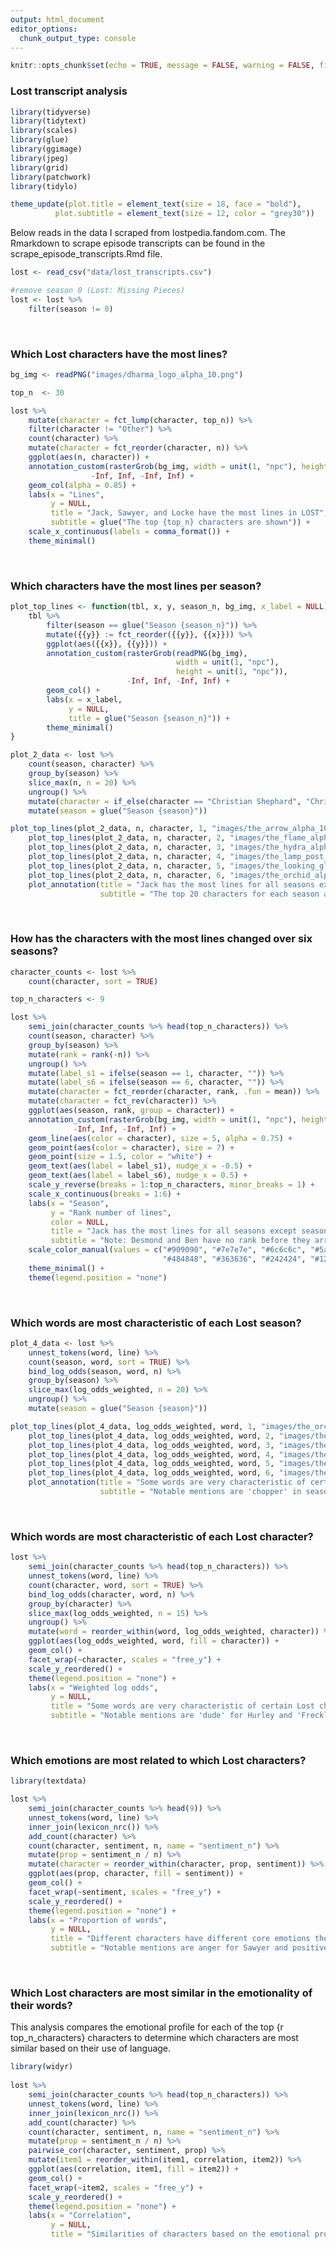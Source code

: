 ---
output: html_document
editor_options: 
  chunk_output_type: console
---

```{r setup, include=FALSE}
knitr::opts_chunk$set(echo = TRUE, message = FALSE, warning = FALSE, fig.width = 8, fig.height = 6.5)
```

### Lost transcript analysis

```{r}
library(tidyverse)
library(tidytext)
library(scales)
library(glue)
library(ggimage)
library(jpeg)
library(grid)
library(patchwork)
library(tidylo)
```


```{r}
theme_update(plot.title = element_text(size = 18, face = "bold"),
          plot.subtitle = element_text(size = 12, color = "grey30"))
```


Below reads in the data I scraped from lostpedia.fandom.com. The Rmarkdown to scrape episode transcripts can be found in the scrape_episode_transcripts.Rmd file.

```{r}
lost <- read_csv("data/lost_transcripts.csv")

#remove season 0 (Lost: Missing Pieces)
lost <- lost %>%
    filter(season != 0)
```

<br />

### Which Lost characters have the most lines?

```{r}
bg_img <- readPNG("images/dharma_logo_alpha_10.png")

top_n  <- 30

lost %>%
    mutate(character = fct_lump(character, top_n)) %>%
    filter(character != "Other") %>%
    count(character) %>%
    mutate(character = fct_reorder(character, n)) %>%
    ggplot(aes(n, character)) +
    annotation_custom(rasterGrob(bg_img, width = unit(1, "npc"), height = unit(1, "npc")), 
                  -Inf, Inf, -Inf, Inf) +
    geom_col(alpha = 0.85) +
    labs(x = "Lines",
         y = NULL,
         title = "Jack, Sawyer, and Locke have the most lines in LOST",
         subtitle = glue("The top {top_n} characters are shown")) +
    scale_x_continuous(labels = comma_format()) +
    theme_minimal()
```

<br />

### Which characters have the most lines per season?

```{r, fig.width = 9}
plot_top_lines <- function(tbl, x, y, season_n, bg_img, x_label = NULL){
    tbl %>%
        filter(season == glue("Season {season_n}")) %>%
        mutate({{y}} := fct_reorder({{y}}, {{x}})) %>%
        ggplot(aes({{x}}, {{y}})) +
        annotation_custom(rasterGrob(readPNG(bg_img),
                                     width = unit(1, "npc"),
                                     height = unit(1, "npc")),
                          -Inf, Inf, -Inf, Inf) +
        geom_col() +
        labs(x = x_label,
             y = NULL,
             title = glue("Season {season_n}")) +
        theme_minimal()
}

plot_2_data <- lost %>%
    count(season, character) %>%
    group_by(season) %>%
    slice_max(n, n = 20) %>% 
    ungroup() %>%
    mutate(character = if_else(character == "Christian Shephard", "Christian", character)) %>%
    mutate(season = glue("Season {season}"))

plot_top_lines(plot_2_data, n, character, 1, "images/the_arrow_alpha_10.png") + 
    plot_top_lines(plot_2_data, n, character, 2, "images/the_flame_alpha_10.png") +
    plot_top_lines(plot_2_data, n, character, 3, "images/the_hydra_alpha_10.png") +
    plot_top_lines(plot_2_data, n, character, 4, "images/the_lamp_post_alpha_10.png") +
    plot_top_lines(plot_2_data, n, character, 5, "images/the_looking_glass_alpha_10.png", "Lines") +
    plot_top_lines(plot_2_data, n, character, 6, "images/the_orchid_alpha_10.png") +
    plot_annotation(title = "Jack has the most lines for all seasons except season 5",
                    subtitle = "The top 20 characters for each season are shown")
```

<br />

### How has the characters with the most lines changed over six seasons?

```{r}
character_counts <- lost %>%
    count(character, sort = TRUE)

top_n_characters <- 9

lost %>%
    semi_join(character_counts %>% head(top_n_characters)) %>%
    count(season, character) %>%
    group_by(season) %>%
    mutate(rank = rank(-n)) %>%
    ungroup() %>%
    mutate(label_s1 = ifelse(season == 1, character, "")) %>%
    mutate(label_s6 = ifelse(season == 6, character, "")) %>%
    mutate(character = fct_reorder(character, rank, .fun = mean)) %>%
    mutate(character = fct_rev(character)) %>% 
    ggplot(aes(season, rank, group = character)) +
    annotation_custom(rasterGrob(bg_img, width = unit(1, "npc"), height = unit(1, "npc")), 
              -Inf, Inf, -Inf, Inf) +
    geom_line(aes(color = character), size = 5, alpha = 0.75) +
    geom_point(aes(color = character), size = 7) +
    geom_point(size = 1.5, color = "white") +
    geom_text(aes(label = label_s1), nudge_x = -0.5) +
    geom_text(aes(label = label_s6), nudge_x = 0.5) +
    scale_y_reverse(breaks = 1:top_n_characters, minor_breaks = 1) +
    scale_x_continuous(breaks = 1:6) +
    labs(x = "Season",
         y = "Rank number of lines",
         color = NULL,
         title = "Jack has the most lines for all seasons except season 5",
         subtitle = "Note: Desmond and Ben have no rank before they arrive in seasons 2 and 3, respectively") +
    scale_color_manual(values = c("#909090", "#7e7e7e", "#6c6c6c", "#5a5a5a", 
                                  "#484848", "#363636", "#242424", "#121212", "#000000")) +
    theme_minimal() +
    theme(legend.position = "none")
```

<br />

### Which words are most characteristic of each Lost season?

```{r}
plot_4_data <- lost %>%
    unnest_tokens(word, line) %>%
    count(season, word, sort = TRUE) %>%
    bind_log_odds(season, word, n) %>%
    group_by(season) %>%
    slice_max(log_odds_weighted, n = 20) %>%
    ungroup() %>%
    mutate(season = glue("Season {season}"))

plot_top_lines(plot_4_data, log_odds_weighted, word, 1, "images/the_orchid_alpha_10.png") + 
    plot_top_lines(plot_4_data, log_odds_weighted, word, 2, "images/the_pearl_alpha_10.png") +
    plot_top_lines(plot_4_data, log_odds_weighted, word, 3, "images/the_staff_alpha_10.png") +
    plot_top_lines(plot_4_data, log_odds_weighted, word, 4, "images/the_swam_alpha_10.png") +
    plot_top_lines(plot_4_data, log_odds_weighted, word, 5, "images/the_tempest_alpha_10.png", "Weighted Log Odds") +
    plot_top_lines(plot_4_data, log_odds_weighted, word, 6, "images/the_arrow_alpha_10.png") +
    plot_annotation(title = "Some words are very characteristic of certain Lost seasons",
                    subtitle = "Notable mentions are 'chopper' in season 4 and 'LaFleur' in season 5")
```

<br />

### Which words are most characteristic of each Lost character?

```{r}
lost %>%
    semi_join(character_counts %>% head(top_n_characters)) %>%
    unnest_tokens(word, line) %>%
    count(character, word, sort = TRUE) %>%
    bind_log_odds(character, word, n) %>%
    group_by(character) %>%
    slice_max(log_odds_weighted, n = 15) %>%
    ungroup() %>%
    mutate(word = reorder_within(word, log_odds_weighted, character)) %>%
    ggplot(aes(log_odds_weighted, word, fill = character)) +
    geom_col() +
    facet_wrap(~character, scales = "free_y") +
    scale_y_reordered() +
    theme(legend.position = "none") +
    labs(x = "Weighted log odds",
         y = NULL,
         title = "Some words are very characteristic of certain Lost characters",
         subtitle = "Notable mentions are 'dude' for Hurley and 'Freckles' for Sawyer")
```

<br />

### Which emotions are most related to which Lost characters?

```{r}
library(textdata)

lost %>%   
    semi_join(character_counts %>% head(9)) %>%
    unnest_tokens(word, line) %>%
    inner_join(lexicon_nrc()) %>%
    add_count(character) %>%
    count(character, sentiment, n, name = "sentiment_n") %>%
    mutate(prop = sentiment_n / n) %>%
    mutate(character = reorder_within(character, prop, sentiment)) %>%
    ggplot(aes(prop, character, fill = sentiment)) +
    geom_col() +
    facet_wrap(~sentiment, scales = "free_y") +
    scale_y_reordered() +
    theme(legend.position = "none") +
    labs(x = "Proportion of words",
         y = NULL,
         title = "Different characters have different core emotions their word choice conveys",
         subtitle = "Notable mentions are anger for Sawyer and positive emotions for Desmond")
```

<br />

### Which Lost characters are most similar in the emotionality of their words?

This analysis compares the emotional profile for each of the top {r top_n_characters} characters to determine which characters are most similar based on their use of language.

```{r}
library(widyr)
    
lost %>%   
    semi_join(character_counts %>% head(top_n_characters)) %>%
    unnest_tokens(word, line) %>%
    inner_join(lexicon_nrc()) %>%
    add_count(character) %>%
    count(character, sentiment, n, name = "sentiment_n") %>%
    mutate(prop = sentiment_n / n) %>%
    pairwise_cor(character, sentiment, prop) %>% 
    mutate(item1 = reorder_within(item1, correlation, item2)) %>%
    ggplot(aes(correlation, item1, fill = item2)) +
    geom_col() +
    facet_wrap(~item2, scales = "free_y") +
    scale_y_reordered() +
    theme(legend.position = "none") +
    labs(x = "Correlation",
         y = NULL,
         title = "Similarities of characters based on the emotional profile of words they use")
```

<br />
<br />
<br />
<br />
<br />